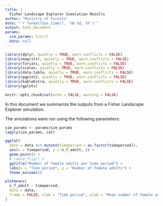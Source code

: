 ```yaml
---
title: |
  Fisher Landscape Explorer Simulation Results
author: "Ministry of Forests"
date: "`r format(Sys.time(), '%B %d, %Y')`"
output: html_document
params:
  sim_params: list()
  data: null
---
```


```r
library(dplyr, quietly = TRUE, warn.conflicts = FALSE)
library(magrittr, quietly = TRUE, warn.conflicts = FALSE)
library(forcats, quietly = TRUE, warn.conflicts = FALSE)
library(scales, quietly = TRUE, warn.conflicts = FALSE)
library(data.table, quietly = TRUE, warn.conflicts = FALSE)
library(ggplot2, quietly = TRUE, warn.conflicts = FALSE)
library(kableExtra, quietly = TRUE, warn.conflicts = FALSE)
library(gplots)

knitr::opts_chunk$set(echo = FALSE, warning = FALSE)
```

In this document we summarize the outputs from a Fisher Landscape Explorer simulation.

The simulations were run using the following parameters:

```r
sim_params <- params$sim_params
lapply(sim_params, cat)
```


```r
ggplot(
  data = data %>% mutate(timeperiod = as.factor(timeperiod)), 
  aes(x = timeperiod, y = n_f_adult, )) + 
  geom_point() +
  # coord_flip() + 
  ggtitle("Number of female adults per time period") + 
  labs(x = "Time period", y = "Number of female adults") + 
  theme_minimal()

plotmeans(
  n_f_adult ~ timeperiod, 
  data = data, 
  frame = FALSE, xlab = "Time period", ylab = "Mean number of female adults"
)
```
